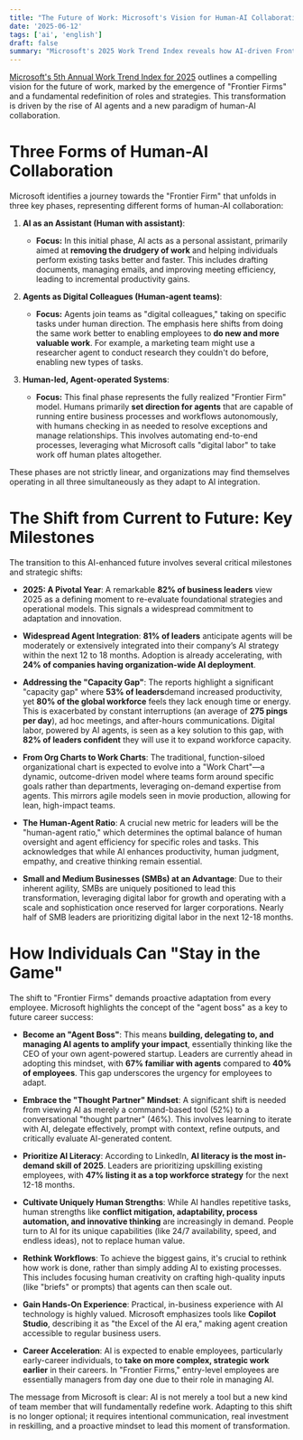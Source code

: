 ```yaml
---
title: "The Future of Work: Microsoft's Vision for Human-AI Collaboration"
date: '2025-06-12'
tags: ['ai', 'english']
draft: false
summary: "Microsoft's 2025 Work Trend Index reveals how AI-driven Frontier Firms will reshape work through intelligence on tap and human-agent teams, urging every individual to cultivate an Agent Boss mindset to stay competitive in this evolving future."
---
```


[Microsoft's 5th Annual Work Trend Index for 2025](https://news.microsoft.com/annual-work-trend-index-2025/) outlines a compelling vision for the future of work, marked by the emergence of "Frontier Firms" and a fundamental redefinition of roles and strategies. This transformation is driven by the rise of AI agents and a new paradigm of human-AI collaboration.

# Three Forms of Human-AI Collaboration

Microsoft identifies a journey towards the "Frontier Firm" that unfolds in three key phases, representing different forms of human-AI collaboration:

1. **AI as an Assistant (Human with assistant)**:

   - **Focus:** In this initial phase, AI acts as a personal assistant, primarily aimed at **removing the drudgery of work** and helping individuals perform existing tasks better and faster. This includes drafting documents, managing emails, and improving meeting efficiency, leading to incremental productivity gains.

2. **Agents as Digital Colleagues (Human-agent teams)**:

   - **Focus:** Agents join teams as "digital colleagues," taking on specific tasks under human direction. The emphasis here shifts from doing the same work better to enabling employees to **do new and more valuable work**. For example, a marketing team might use a researcher agent to conduct research they couldn't do before, enabling new types of tasks.

3. **Human-led, Agent-operated Systems**:

   - **Focus:** This final phase represents the fully realized "Frontier Firm" model. Humans primarily **set direction for agents** that are capable of running entire business processes and workflows autonomously, with humans checking in as needed to resolve exceptions and manage relationships. This involves automating end-to-end processes, leveraging what Microsoft calls "digital labor" to take work off human plates altogether.

These phases are not strictly linear, and organizations may find themselves operating in all three simultaneously as they adapt to AI integration.

# The Shift from Current to Future: Key Milestones

The transition to this AI-enhanced future involves several critical milestones and strategic shifts:

- **2025: A Pivotal Year**: A remarkable **82% of business leaders** view 2025 as a defining moment to re-evaluate foundational strategies and operational models. This signals a widespread commitment to adaptation and innovation.

- **Widespread Agent Integration**: **81% of leaders** anticipate agents will be moderately or extensively integrated into their company’s AI strategy within the next 12 to 18 months. Adoption is already accelerating, with **24% of companies having organization-wide AI deployment**.

- **Addressing the "Capacity Gap"**: The reports highlight a significant "capacity gap" where **53% of leaders**demand increased productivity, yet **80% of the global workforce** feels they lack enough time or energy. This is exacerbated by constant interruptions (an average of **275 pings per day**), ad hoc meetings, and after-hours communications. Digital labor, powered by AI agents, is seen as a key solution to this gap, with **82% of leaders confident** they will use it to expand workforce capacity.

- **From Org Charts to Work Charts**: The traditional, function-siloed organizational chart is expected to evolve into a "Work Chart"—a dynamic, outcome-driven model where teams form around specific goals rather than departments, leveraging on-demand expertise from agents. This mirrors agile models seen in movie production, allowing for lean, high-impact teams.

- **The Human-Agent Ratio**: A crucial new metric for leaders will be the "human-agent ratio," which determines the optimal balance of human oversight and agent efficiency for specific roles and tasks. This acknowledges that while AI enhances productivity, human judgment, empathy, and creative thinking remain essential.

- **Small and Medium Businesses (SMBs) at an Advantage**: Due to their inherent agility, SMBs are uniquely positioned to lead this transformation, leveraging digital labor for growth and operating with a scale and sophistication once reserved for larger corporations. Nearly half of SMB leaders are prioritizing digital labor in the next 12-18 months.

# How Individuals Can "Stay in the Game"

The shift to "Frontier Firms" demands proactive adaptation from every employee. Microsoft highlights the concept of the "agent boss" as a key to future career success:

- **Become an "Agent Boss"**: This means **building, delegating to, and managing AI agents to amplify your impact**, essentially thinking like the CEO of your own agent-powered startup. Leaders are currently ahead in adopting this mindset, with **67% familiar with agents** compared to **40% of employees**. This gap underscores the urgency for employees to adapt.

- **Embrace the "Thought Partner" Mindset**: A significant shift is needed from viewing AI as merely a command-based tool (52%) to a conversational "thought partner" (46%). This involves learning to iterate with AI, delegate effectively, prompt with context, refine outputs, and critically evaluate AI-generated content.

- **Prioritize AI Literacy**: According to LinkedIn, **AI literacy is the most in-demand skill of 2025**. Leaders are prioritizing upskilling existing employees, with **47% listing it as a top workforce strategy** for the next 12-18 months.

- **Cultivate Uniquely Human Strengths**: While AI handles repetitive tasks, human strengths like **conflict mitigation, adaptability, process automation, and innovative thinking** are increasingly in demand. People turn to AI for its unique capabilities (like 24/7 availability, speed, and endless ideas), not to replace human value.

- **Rethink Workflows**: To achieve the biggest gains, it's crucial to rethink how work is done, rather than simply adding AI to existing processes. This includes focusing human creativity on crafting high-quality inputs (like "briefs" or prompts) that agents can then scale out.

- **Gain Hands-On Experience**: Practical, in-business experience with AI technology is highly valued. Microsoft emphasizes tools like **Copilot Studio**, describing it as "the Excel of the AI era," making agent creation accessible to regular business users.

- **Career Acceleration**: AI is expected to enable employees, particularly early-career individuals, to **take on more complex, strategic work earlier** in their careers. In "Frontier Firms," entry-level employees are essentially managers from day one due to their role in managing AI.

The message from Microsoft is clear: AI is not merely a tool but a new kind of team member that will fundamentally redefine work. Adapting to this shift is no longer optional; it requires intentional communication, real investment in reskilling, and a proactive mindset to lead this moment of transformation.

